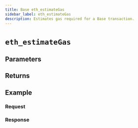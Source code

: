 ```yaml
---
title: Base eth_estimateGas
sidebar_label: eth_estimateGas
description: Estimates gas required for a Base transaction.
---
```




# `eth_estimateGas`

<Description />

## Parameters


<Params />

## Returns


<Returns />

## Example


<Example />

### Request


<Request />

### Response


<Response />
